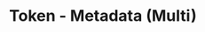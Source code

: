 ---
title: 'Token - Metadata (Multi)'
openapi: '/en/api-reference/openapi-en.json GET /token/v1/{chain}/metadata/multi'
---